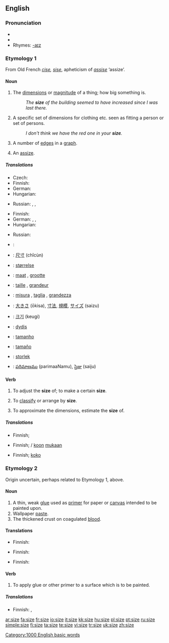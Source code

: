 ==English==

===Pronunciation===
* {{IPA|/saɪz/}}
* {{audio|en-us-size.ogg|Audio (US)}}
* Rhymes: [[Rhymes:English:-aɪz|-aɪz]]

===Etymology 1===
From Old French ''[[cise]], [[sise]]'', apheticism of ''[[assise]]'' ‘assize’.

====Noun====
{{en-noun}}

# The [[dimensions]] or [[magnitude]] of a thing; how big something is.
#: ''The '''size''' of the building seemed to have increased since I was last there.''
# A specific set of dimensions for clothing etc. seen as fitting a person or set of persons.
#: ''I don't think we have the red one in your '''size'''.''
# {{graph theory}} A number of [[edges]] in a [[graph]].
# {{dialectal}} An [[assize]].

=====Translations=====
{{trans-top|dimensions or magnitude of a thing}}
* Czech: {{t-|cs|velikost|f}}
* Finnish: {{t+|fi|koko}}
* German: {{t+|de|Größe|f}}
* Hungarian: {{t|hu|méret}}
{{trans-mid}}
* Russian: {{t+|ru|размер|m|tr=razm'ér|sc=Cyrl}}, {{t+|ru|величина|f|tr=v'eličiná|sc=Cyrl}}, {{t|ru|объём|m|tr=objóm|sc=Cyrl}}
{{trans-bottom}}

{{trans-top|a specific set of dimensions for clothing}}
* Finnish: {{t+|fi|koko}}
* German: {{t+|de|Größe|f}}, {{t-|de|Kleidergröße|f}}, {{t-|de|Konfektionsgröße|f}}
* Hungarian: {{t|hu|méret}}
{{trans-mid}}
* Russian: {{t+|ru|размер|m|tr=razm'ér|sc=Cyrl}}
{{trans-bottom}}

{{trans-top|a number of edges in a graph}}
{{trans-mid}}
{{trans-bottom}}

{{checktrans-top}}
* {{ttbc|Arabic}}: {{ARchar|[[حجم]]}} {{IPAchar|(ħájem)}} {{m}}
* {{ttbc|Chinese}}: [[尺寸]] (chǐcùn)
* {{ttbc|Danish}}: [[størrelse]] {{c}}
* {{ttbc|Dutch}}: [[maat]] {{f}}, [[grootte]] {{f}}
* {{ttbc|French}}: [[taille]] {{f}}, [[grandeur]] {{f}}
* {{ttbc|Italian}}: [[misura]] {{f}}, [[taglia]] {{f}}, [[grandezza]] {{f}}
{{checktrans-mid}}
* {{ttbc|Japanese}}: [[大きさ]] (ōkisa), [[寸法]], [[規模]], [[サイズ]] (saizu)
* {{ttbc|Korean}}: [[크기]] (keugi)
* {{ttbc|Lithuanian}}: [[dydis]] {{m}}
* {{ttbc|Portuguese}}: [[tamanho]] {{m}}
* {{ttbc|Spanish}}: [[tamaño]] {{m}}
* {{ttbc|Swedish}}: [[storlek]] {{c}}
* {{ttbc|Telugu}}: [[పరిమాణము]] (parimaaNamu), [[సైజు]] (saiju)
{{checktrans-bottom}}

====Verb====
{{en-verb|siz|ing}}

# {{transitive}} To adjust the '''size''' of; to make a certain '''size'''.
# {{transitive}} To [[classify]] or arrange by '''size'''.
# {{context|transitive|colloquial}} To approximate the dimensions, estimate the '''size''' of.

=====Translations=====
{{trans-top|to adjust the size of}}
* Finnish; {{t-|fi|sovittaa}}
{{trans-mid}}
{{trans-bottom}}

{{trans-top|to classify or arrange by size}}
* Finnish; {{t-|fi|luokitella}}/{{t|fi|lajitella}} [[koko|koon]] [[mukaan]]
{{trans-mid}}
{{trans-bottom}}

{{trans-top|to estimate the size of}}
* Finnish; {{t+|fi|arvioida}} [[koko]]
{{trans-mid}}
{{trans-bottom}}

===Etymology 2===
Origin uncertain, perhaps related to Etymology 1, above.

====Noun====
{{en-noun}}

# A thin, weak [[glue]] used as [[primer]] for paper or [[canvas]] intended to be painted upon.
# Wallpaper [[paste]].
# The thickened crust on coagulated [[blood]].

====Translations====
{{trans-top|thin, weak glue used as primer for paper or canvas intended to be painted upon}}
* Finnish: {{t|fi|pohjuste}}
{{trans-mid}}
{{trans-bottom}}

{{trans-top|wallpaper paste}}
* Finnish: {{t-|fi|liisteri}}
{{trans-mid}}
{{trans-bottom}}

{{trans-top|thickened crust on coagulated blood}}
* Finnish: {{t+|fi|rupi}}
{{trans-mid}}
{{trans-bottom}}

====Verb====
{{en-verb|siz|ing}}

# {{transitive}} To apply glue or other primer to a surface which is to be painted.

=====Translations=====
{{trans-top|to apply primer to a surface which is to be painted}}
* Finnish: {{t|fi|pohjustaa}}, {{t|fi|pohjamaalata}}
{{trans-mid}}
{{trans-bottom}}

[[Category:1000 English basic words]]

[[ar:size]]
[[fa:size]]
[[fr:size]]
[[io:size]]
[[it:size]]
[[kk:size]]
[[hu:size]]
[[pl:size]]
[[pt:size]]
[[ru:size]]
[[simple:size]]
[[fi:size]]
[[ta:size]]
[[te:size]]
[[vi:size]]
[[tr:size]]
[[uk:size]]
[[zh:size]]